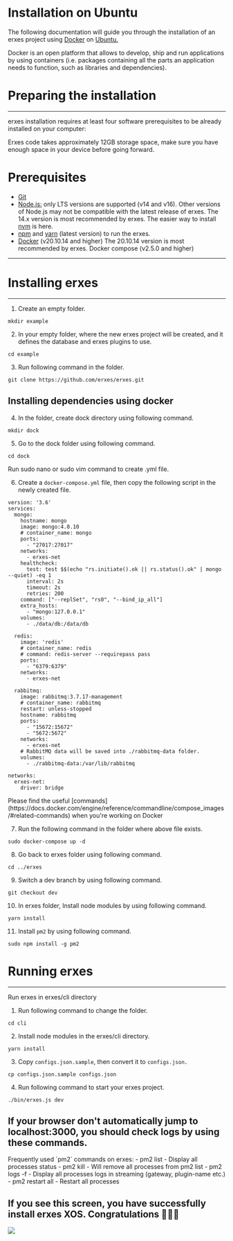 # Installation on Ubuntu

The following documentation will guide you through the installation of an erxes project using [Docker](https://www.docker.com/) on [Ubuntu.](https://ubuntu.com/)

Docker is an open platform that allows to develop, ship and run applications by using containers (i.e. packages containing all the parts an application needs to function, such as libraries and dependencies).

# Preparing the installation
---

erxes installation requires at least four software prerequisites to be already installed on your computer:

<Caution>
    Erxes code takes approximately 12GB storage space, make sure you have enough space in your device before going forward.
</Caution>

# Prerequisites

- [Git](https://github.com/git-guides/install-git)
- [Node.js:](https://nodejs.org/en) only LTS versions are supported (v14 and v16). Other versions of Node.js may not be compatible with the latest release of erxes. The 14.x version is most recommended by erxes. The easier way to install [nvm](https://github.com/nvm-sh/nvm#installing-and-updating) is here.
- [npm](https://docs.npmjs.com/cli/v6/commands/npm-install/) and [yarn](https://classic.yarnpkg.com/lang/en/docs/install/#debian-stable) (latest version) to run the erxes. 
- [Docker](https://www.digitalocean.com/community/tutorials/how-to-install-and-use-docker-on-ubuntu-20-04) (v20.10.14 and higher) The 20.10.14 version is most recommended by erxes. Docker compose (v2.5.0 and higher)

---

# Installing erxes
---

1. Create an empty folder.
```tsx
mkdir example
```
2. In your empty folder, where the new erxes project will be created, and it defines the database and erxes plugins to use.
```tsx
cd example
```
3. Run following command in the folder.
```tsx
git clone https://github.com/erxes/erxes.git
```
## **Installing dependencies using docker**
4. In the folder, create dock directory using following command.
```tsx
mkdir dock
```
5. Go to the dock folder using following command.
```tsx
cd dock
```
<Note>
Run sudo nano or sudo vim command to create .yml file.
</Note>

6. Create a `docker-compose.yml` file, then copy the following script in the newly created file.
```tsx
version: '3.6'
services:
  mongo:
    hostname: mongo
    image: mongo:4.0.10
    # container_name: mongo
    ports:
      - "27017:27017"
    networks:
      - erxes-net
    healthcheck:
      test: test $$(echo "rs.initiate().ok || rs.status().ok" | mongo --quiet) -eq 1
      interval: 2s
      timeout: 2s
      retries: 200
    command: ["--replSet", "rs0", "--bind_ip_all"]
    extra_hosts:
      - "mongo:127.0.0.1"
    volumes:
      - ./data/db:/data/db

  redis:
    image: 'redis'
    # container_name: redis
    # command: redis-server --requirepass pass
    ports:
      - "6379:6379"
    networks:
      - erxes-net

  rabbitmq:
    image: rabbitmq:3.7.17-management
    # container_name: rabbitmq
    restart: unless-stopped
    hostname: rabbitmq
    ports:
      - "15672:15672"
      - "5672:5672"
    networks:
      - erxes-net
    # RabbitMQ data will be saved into ./rabbitmq-data folder.
    volumes:
      - ./rabbitmq-data:/var/lib/rabbitmq

networks:
  erxes-net:
    driver: bridge
```
<Tip>
Please find the useful [commands](https://docs.docker.com/engine/reference/commandline/compose_images/#related-commands) when you're working on Docker
</Tip>

7. Run the following command in the folder where above file exists.
```tsx
sudo docker-compose up -d
```
8. Go back to erxes folder using following command.
```tsx
cd ../erxes
```
9. Switch a dev branch by using following command.
```tsx
git checkout dev
```
10. In erxes folder, Install node modules by using following command.
```tsx
yarn install
```
11. Install `pm2` by using following command.
```tsx
sudo npm install -g pm2
```

# Running erxes
---

<Caution>
Run erxes in erxes/cli directory
</Caution>

1. Run following command to change the folder.
```tsx
cd cli
```
2. Install node modules in the erxes/cli directory.
```tsx
yarn install
```
3. Copy `configs.json.sample`, then convert it to `configs.json.`
```tsx
cp configs.json.sample configs.json
```
4. Run following command to start your erxes project.
```tsx
./bin/erxes.js dev
```

 ## If your browser don't automatically jump to localhost:3000, you should check logs by using these commands.

 <Tip>
    Frequently used `pm2` commands on erxes:
- pm2 list - Display all processes status
- pm2 kill - Will remove all processes from pm2 list
- pm2 logs -f - Display all processes logs in streaming (gateway, plugin-name etc.)
- pm2 restart all - Restart all processes
 </Tip>

 ## If you see this screen, you have successfully install erxes XOS. Congratulations 🎉🎉🎉
 ![](https://erxes-docs.s3.us-west-2.amazonaws.com/login+screen.png)

